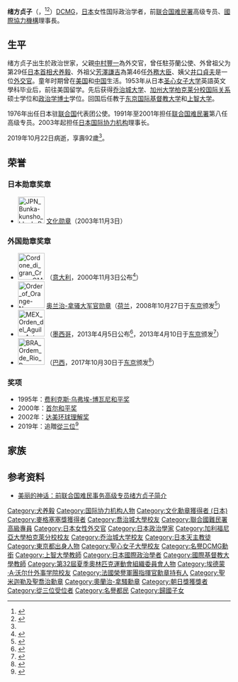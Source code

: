 {{Infobox_officeholder
| name = 绪方 贞子
| original_name=中村 貞子
| image name = Sadako Ogata - World Economic Forum on Africa 2008.jpg
| width =225px 
|圖像說明 = 2008年6月4日、[[世界經濟論壇|世界經濟論壇]]<br>（[[南非共和國|南非共和國]]・[[開普敦|開普敦]]）
| office = {{JPN}}[[国际协力机构|国际协力机构]]理事长
| term_start = 2003年10月1日
|term_end = 2012年3月31日
| successor=[[田中明彦|田中明彦]]
| Sex =女
| party = 
| nationality = {{JPN}}
| Native place =
| date of birth = {{birth date|1927|9|16}}
| place of birth = {{JPN}}[[东京府|东京府]][[东京市|东京市]][[麻布_(地名)|麻布区]]<br>（現[[東京都|東京都]][[港區_(東京都)|港區]]{{link-ja|麻布 (東京都港区)|麻布|麻布}}）
| death_date = {{Death date and age|2019|10|22|1927|09|16}}<ref>[https://news.mingpao.com/ins/%e5%9c%8b%e9%9a%9b/article/20191029/s00005/1572350700875/%e7%8d%b2%e8%ad%bd%e3%80%8c5%e5%91%8e%e5%b7%a8%e4%ba%ba%e3%80%8d-%e8%81%af%e5%90%88%e5%9c%8b%e9%a6%96%e5%90%8d%e5%a5%b3%e9%9b%a3%e6%b0%91%e4%ba%8b%e5%8b%99%e9%ab%98%e7%b4%9a%e5%b0%88%e5%93%a1%e7%b7%92%e6%96%b9%e8%b2%9e%e5%ad%90%e9%80%9d%e4%b8%96 獲譽「5呎巨人」　聯合國首名女難民事務高級專員緒方貞子逝世] {{Wayback|url=https://news.mingpao.com/ins/%e5%9c%8b%e9%9a%9b/article/20191029/s00005/1572350700875/%e7%8d%b2%e8%ad%bd%e3%80%8c5%e5%91%8e%e5%b7%a8%e4%ba%ba%e3%80%8d-%e8%81%af%e5%90%88%e5%9c%8b%e9%a6%96%e5%90%8d%e5%a5%b3%e9%9b%a3%e6%b0%91%e4%ba%8b%e5%8b%99%e9%ab%98%e7%b4%9a%e5%b0%88%e5%93%a1%e7%b7%92%e6%96%b9%e8%b2%9e%e5%ad%90%e9%80%9d%e4%b8%96 |date=20191029131837 }}-明報新聞網[2019年10月29日]</ref>
| place of death = {{JPN}}[[東京都|東京都]]
| religion = [[羅馬天主教|羅馬天主教]]
|parents=[[中村豐一|中村豐一]]（父）<br>[[中村恒子|中村恒子]]（母）
|children={{link-en|緒方篤|Atsushi Ogata}}（長子）
| spouse = {{link-ja|緒方四十郎|緒方四十郎}}
| relatives = [[犬養毅|犬養毅]]（外曾祖父）<br>[[芳澤謙吉|芳澤謙吉]]（外祖父）<br>[[芳澤操|芳澤操]]（外祖母）<br>[[犬養彰|犬養彰]]（舅外祖父）<br>[[犬養健|犬養健]]（舅外祖父）<br>[[緒方竹虎|緒方竹虎]]（公公）<br>[[井口貞夫|井口貞夫]]（姨父）<br>{{link-ja|犬養康彦|犬養康彦}}（表舅）<br>{{link-ja|犬養道子|犬養道子}}（表姨）<br>{{link-ja|安藤和津|安藤和津}}（表姨）<br>[[奥田瑛二|奥田瑛二]]（表姨父）<br>[[井口武夫|井口武夫]]（表弟）<br>{{link-ja|佐佐波楊子|佐々波楊子}}（表妹）<br>[[川島裕|川島裕]]（表弟）<br>{{link-ja|芳澤光雄|芳沢光雄}}（表弟）
| alma_mater = [[圣心女子大学|圣心女子大学]]文学部<br />[[乔治城大学|乔治城大学]]<br />[[加州大学柏克莱分校|加州大学柏克莱分校]]
| past = [[联合国难民署|联合国难民署]][[高级专员|高级专员]]（1991－2001）<br />[[國際協力機構|國際協力機構]]理事長（2003－2013）
| work =
| signature =
}}
'''绪方贞子'''（{{jpn|j=緒方 貞子|hg=おがた さだこ|rm=Ogata Sadako}}，{{bd|1927年|9月16日|2019年|10月22日|catIdx=Ogata}}<ref name=asahi-20191029>{{cite news|url=https://www.asahi.com/articles/ASMBY3FK8MBYUTIL00L.html|title=緒方貞子さん死去　元国連難民高等弁務官、９２歳|date=2019-10-29|accessdate=2019-10-29|publisher=朝日新聞|archive-date=2019-10-29|archive-url=https://web.archive.org/web/20191029021853/https://www.asahi.com/articles/ASMBY3FK8MBYUTIL00L.html|dead-url=no}}</ref><ref>{{Cite web|title=緒方貞子さん死去は22日：共同通信|url=https://this.kiji.is/561757828162274401|website=共同通信|accessdate=2019-10-29|language=ja|archive-date=2019-10-29|archive-url=https://web.archive.org/web/20191029053836/https://this.kiji.is/561757828162274401|dead-url=no}}</ref>）[[聖米迦勒及聖喬治勳章|DCMG]]，[[日本|日本]]女性国际政治学者，前[[联合国难民署|联合国难民署]]高级专员、[[國際協力機構|國際協力機構]]理事長。

== 生平 ==
绪方贞子出生於政治世家，父親[[中村豐一|中村豐一]]為外交官，曾任駐芬蘭公使、外曾祖父为第29任[[日本首相|日本首相]][[犬养毅|犬养毅]]、外祖父[[芳澤謙吉|芳澤謙吉]]為第46任[[外務大臣_(日本)|外務大臣]]、姨父[[井口貞夫|井口貞夫]]是一位[[外交官|外交官]]。童年时期曾在[[美国|美国]]和[[中国|中国]]生活。1953年从日本[[圣心女子大学|圣心女子大学]]英語英文學科毕业后，前往美国留学。先后获得[[乔治城大学|乔治城大学]]、[[加州大学柏克莱分校|加州大学柏克莱分校]][[国际关系|国际关系]]硕士学位和[[政治学|政治学]][[博士|博士]]学位。回国后任教于[[东京|东京]][[国际基督教大学|国际基督教大学]]和[[上智大学|上智大学]]。

1976年出任日本驻[[联合国|联合国]]代表团公使。1991年至2001年担任[[联合国难民署|联合国难民署]]第八任高级专员。2003年起担任[[日本|日本]][[国际协力机构|国际协力机构]]理事长。

2019年10月22日病逝，享壽92歲<ref name=asahi-20191029 />。

== 荣誉 ==
===日本勋章奖章===
* [[File:JPN_Bunka-kunsho_blank_BAR.svg|60px]] [[文化勋章_(日本)|文化勋章]]（2003年11月3日）

===外国勋章奖章===
* [[File:Cordone_di_gran_Croce_OMRI_BAR.svg|60px]] {{link-it|意大利共和国功绩骑士大十字勋章|Ordine al merito della Repubblica Italiana}}（[[意大利|意大利]]，2000年11月3日公布<ref>{{it}}{{cite web |url=https://www.quirinale.it/onorificenze/insigniti/12232 |title=OGATA S.E. la Signora Sadako |publisher=Presidenza della Repubblica |date= |accessdate=2022-01-24 |archive-date=2022-01-24 |archive-url=https://web.archive.org/web/20220124121416/https://www.quirinale.it/onorificenze/insigniti/12232 |dead-url=no }}</ref>）
* [[File:Order_of_Orange-Nassau_ribbon_-_Grand_Officer.svg|60px]] [[奥兰治-拿骚勋章|奥兰治-拿骚大军官勋章]]（[[荷兰|荷兰]]，2008年10月27日于[[东京|东京]]颁发<ref>{{ja}}{{cite web |title=緒方理事長がオランダ国女王からオラニエ・ナッソウ勲章を受勲 |url=https://www.jica.go.jp/about/president/archives_ogata/topics/20081107_01.html |publisher=[[独立行政法人国際協力機構|独立行政法人国際協力機構]] |date=2008-11-07 |accessdate=2022-01-24 |archive-date=2022-01-24 |archive-url=https://web.archive.org/web/20220124123526/https://www.jica.go.jp/about/president/archives_ogata/topics/20081107_01.html |dead-url=no }}</ref>）
* [[File:MEX_Orden_del_Aguila_Azteca_2011_Banda_BAR.svg|60px]] {{link-es|墨西哥阿兹特克雄鹰大绶勋章|Orden Mexicana del Águila Azteca}}（[[墨西哥|墨西哥]]，2013年4月5日公布<ref>{{es}}{{cite web |url=https://www.dof.gob.mx/nota_detalle.php?codigo=5294622&fecha=05/04/2013 |title=ACUERDO por el que se otorga la Condecoración de la Orden Mexicana del Águila Azteca, en grado de Banda, a la señora Sadako Ogata, ex Presidenta de la Agencia de Cooperación Internacional del Japón (JICA). |publisher=Diario Oficial de la Federación |date=2013-04-05 |accessdate=2021-01-14 |archive-date=2022-01-14 |archive-url=https://web.archive.org/web/20220114072007/https://www.dof.gob.mx/nota_detalle.php?codigo=5294622&fecha=05%2F04%2F2013 |dead-url=no }}</ref>，2013年4月10日于[[东京|东京]]颁发<ref>{{cite news |url=https://www.japantimes.co.jp/news/2013/04/13/national/mexican-president-bestows-top-honors/ |title=Mexican president bestows top honors |publisher=[[日本时报|Japan Times]] |date=2013-04-13 |accessdate=2022-01-14 |archive-date=2022-01-14 |archive-url=https://web.archive.org/web/20220114071851/https://www.japantimes.co.jp/news/2013/04/13/national/mexican-president-bestows-top-honors/ |dead-url=no }}</ref>）
* [[File:BRA_Ordem_de_Rio_Branco_Gra-Cruz_BAR.svg|60px]] {{link-pt|里奥·布兰科大十字勋章|Ordem de Rio Branco}}（[[巴西|巴西]]，2017年10月30日于[[东京|东京]]颁发<ref>{{ja}}{{cite web |title=緒方特別フェローがブラジル政府よりリオ・ブランコ勲章を受章 |url=https://www.jica.go.jp/press/2017/20171031_01.html |publisher=[[独立行政法人国際協力機構|独立行政法人国際協力機構]] |date=2017-10-31 |accessdate=2022-01-24 |archive-date=2022-01-24 |archive-url=https://web.archive.org/web/20220124125505/https://www.jica.go.jp/press/2017/20171031_01.html |dead-url=no }}</ref>）

===奖项===
*1995年：[[费利克斯·乌弗埃-博瓦尼和平奖|费利克斯·乌弗埃-博瓦尼和平奖]]
*2000年：[[首尔和平奖|首尔和平奖]]
*2002年：[[达美环球理解奖|达美环球理解奖]]
*2019年：追贈[[從三位|從三位]]<ref>{{cite web|url=https://www.jiji.com/jc/article?k=2019111900434&g=pol|title=故緒方貞子氏に従三位|accessdate=2019-11-19|date=2019-11-19|publisher=時事通信|archive-date=2019-12-21|archive-url=https://web.archive.org/web/20191221092713/https://www.jiji.com/jc/article?k=2019111900434&g=pol|dead-url=no}}</ref>

== 家族 ==
{{familytree/start}}
{{familytree| | | | | | | | | | | IKT |IKT=[[犬養毅|犬養毅]]}}
{{familytree| | | | | | | | | | | |!| }}
{{familytree| | | | | | | AZK |y| MSO |AZK=[[芳澤謙吉|芳澤謙吉]]|MSO=[[操|操]]|IKK=[[犬養健|犬養健]]|NKK=仲子}}
{{familytree| | | | | | | | | |!|}}
{{familytree| OGT | | NTI |y| TNK |OGT=[[緒方竹虎|緒方竹虎]]|NTI=[[中村豊一|中村豊一]]|TNK=[[恒子|恒子]]}}
{{familytree| |!| | | | | |!|}}
{{familytree| OTS |~|~|~| OGS |OTS=[[緒方四十郎|緒方四十郎]]|OGS=緒方貞子}}
{{familytree/end}}

==参考资料==
{{reflist}}
*[http://www.wjfno1.net/html/report/5866-1.htm 美丽的神话：前联合国难民事务高级专员绪方贞子简介] {{Wayback|url=http://www.wjfno1.net/html/report/5866-1.htm |date=20190903190546 }}

{{Authority control}}
{{DEFAULTSORT:Ogata Sadako}}
[[Category:犬养毅|Category:犬养毅]]
[[Category:国际协力机构人物|Category:国际协力机构人物]]
[[Category:文化勳章獲得者_(日本)|Category:文化勳章獲得者 (日本)]]
[[Category:麥格塞塞獎獲得者|Category:麥格塞塞獎獲得者]]
[[Category:喬治城大學校友|Category:喬治城大學校友]]
[[Category:聯合國難民署高級專員|Category:聯合國難民署高級專員]]
[[Category:日本女性外交官|Category:日本女性外交官]]
[[Category:日本政治學家|Category:日本政治學家]]
[[Category:加利福尼亞大學柏克萊分校校友|Category:加利福尼亞大學柏克萊分校校友]]
[[Category:乔治城大学校友|Category:乔治城大学校友]]
[[Category:日本天主教徒|Category:日本天主教徒]]
[[Category:東京都出身人物|Category:東京都出身人物]]
[[Category:聖心女子大學校友|Category:聖心女子大學校友]]
[[Category:名譽DCMG勳銜|Category:名譽DCMG勳銜]]
[[Category:上智大學教師|Category:上智大學教師]]
[[Category:日本國際政治學者|Category:日本國際政治學者]]
[[Category:國際基督教大學教師|Category:國際基督教大學教師]]
[[Category:第32屆夏季奧林匹克運動會組織委員會人物|Category:第32屆夏季奧林匹克運動會組織委員會人物]]
[[Category:埃德蒙·A·沃尔什外事学院校友|Category:埃德蒙·A·沃尔什外事学院校友]]
[[Category:法國榮譽軍團指揮官勳章持有人|Category:法國榮譽軍團指揮官勳章持有人]]
[[Category:聖米迦勒及聖喬治勳章|Category:聖米迦勒及聖喬治勳章]]
[[Category:奧蘭治-拿騷勳章|Category:奧蘭治-拿騷勳章]]
[[Category:朝日獎獲獎者|Category:朝日獎獲獎者]]
[[Category:從三位受位者|Category:從三位受位者]]
[[Category:名譽都民|Category:名譽都民]]
[[Category:歸國子女|Category:歸國子女]]